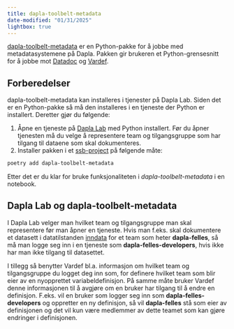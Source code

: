 ```yaml
---
title: dapla-toolbelt-metadata
date-modified: "01/31/2025"
lightbox: true
---
```


[dapla-toolbelt-metadata](https://pypi.org/project/dapla-toolbelt-metadata/) er en Python-pakke for å jobbe med metadatasystemene på Dapla. Pakken gir brukeren et Python-grensesnitt for å jobbe mot [Datadoc](./datadoc.qmd) og [Vardef](./vardef.qmd).

## Forberedelser

dapla-toolbelt-metadata kan installeres i tjenester på Dapla Lab. Siden det er en Python-pakke så må den installeres i en tjeneste der Python er installert. Deretter gjør du følgende:

1.  Åpne en tjeneste på [Dapla Lab](https://lab.dapla.ssb.no/) med Python installert. Før du åpner tjenesten må du velge å representere team og tilgangsgruppe som har tilgang til dataene som skal dokumenteres.
2.  Installer pakken i et [ssb-project](./ssb-project.qmd) på følgende måte:

``` .bash
poetry add dapla-toolbelt-metadata
```

Etter det er du klar for bruke funksjonaliteten i *dapla-toolbelt-metadata* i en notebook.

::: {.callout-caution}
## Dapla Lab og dapla-toolbelt-metadata
I Dapla Lab velger man hvilket team og tilgangsgruppe man skal representere før man åpner en tjeneste. Hvis man f.eks. skal dokumentere et datasett i datatilstanden [inndata](./datatilstander.qmd#inndata) for et team som heter **dapla-felles**, så må man logge seg inn i en tjeneste som **dapla-felles-developers**, hvis ikke har man ikke tilgang til datasettet. 

I tillegg så benytter Vardef bl.a. informasjon om hvilket team og tilgangsgruppe du logget deg inn som, for definere hvilket team som blir eier av en nyopprettet variabeldefinisjon. På samme måte bruker Vardef denne informasjonen til å avgjøre om en bruker har tilgang til å endre en definisjon. F.eks. vil en bruker som logger seg inn som **dapla-felles-developers** og oppretter en ny definisjon, så vil **dapla-felles** stå som eier av definisjonen og det vil kun være medlemmer av dette teamet som kan gjøre endringer i definisjonen.  
:::

